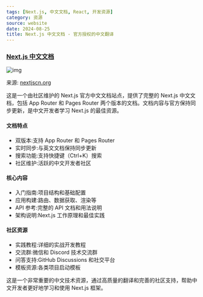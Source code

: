 ```yaml
---
tags: [Next.js, 中文文档, React, 开发资源]
category: 资源
source: website
date: 2024-08-25
title: Next.js 中文文档 - 官方授权的中文翻译
---
```


### [Next.js 中文文档](https://nextjscn.org/docs)

![img](https://img.mengpeng.tech/i/2024/12/10/6757d1259ef30.webp)

来源: [nextjscn.org](https://nextjscn.org/docs)

这是一个由社区维护的 Next.js 官方中文文档站点，提供了完整的 Next.js 中文文档，包括 App Router 和 Pages Router 两个版本的文档。文档内容与官方保持同步更新，是中文开发者学习 Next.js 的最佳资源。

#### 文档特点
- 双版本:支持 App Router 和 Pages Router
- 实时同步:与英文文档保持同步更新
- 搜索功能:支持快捷键（Ctrl+K）搜索
- 社区维护:活跃的中文开发者社区

#### 核心内容
- 入门指南:项目结构和基础配置
- 应用构建:路由、数据获取、渲染等
- API 参考:完整的 API 文档和用法说明
- 架构说明:Next.js 工作原理和最佳实践

#### 社区资源
- 实践教程:详细的实战开发教程
- 交流群:微信和 Discord 技术交流群
- 问答支持:GitHub Discussions 和社交平台
- 模板资源:各类项目启动模板

这是一个非常重要的中文技术资源，通过高质量的翻译和完善的社区支持，帮助中文开发者更好地学习和使用 Next.js 框架。 